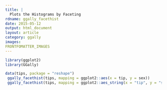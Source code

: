 ```yaml
---
title: |
  Plots the Histograms by Faceting
rdname: ggally_facethist
date: 2015-05-12
output: html_document
layout: article
category: ggally
images:
FRONTFOMATTER_IMAGES
---
```


```r
library(ggplot2)
library(GGally)
```

```r

data(tips, package = "reshape")
 ggally_facethist(tips, mapping = ggplot2::aes(x = tip, y = sex))
 ggally_facethist(tips, mapping = ggplot2::aes_string(x = "tip", y = "sex"), binwidth = 0.1)



```